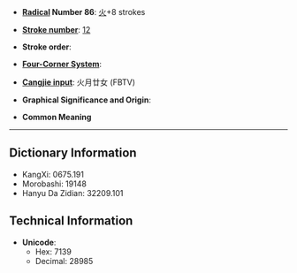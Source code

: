 * '''[[Wiktionary:Chinese radical index| Radical]] Number 86''': [[Wiktionary:Chinese radical index 火|火]]+8 strokes

* '''[[Wiktionary:Chinese total strokes index|Stroke number]]''': [[Wiktionary:Chinese total strokes index 12|12]]

* '''Stroke order''': 

* '''[[Wiktionary:Chinese four corner index|Four-Corner System]]''': 

* '''[[Wiktionary:Chinese Cangjie index|Cangjie input]]''': 火月廿女 (FBTV)

* '''Graphical Significance and Origin''': 

* '''Common Meaning'''

----

== Dictionary Information ==

* KangXi: 0675.191
* Morobashi: 19148
* Hanyu Da Zidian: 32209.101

== Technical Information ==

* '''Unicode''':
** Hex: 7139
** Decimal: 28985